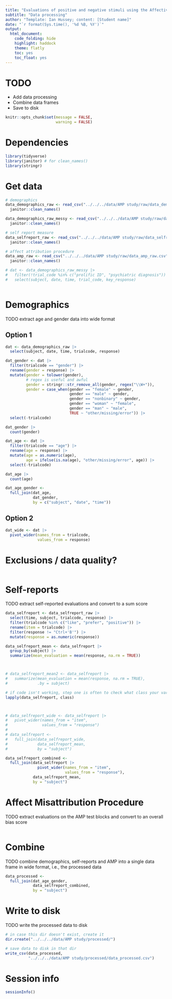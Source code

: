 ```yaml
---
title: "Evaluations of positive and negative stimuli using the Affective Misattribution Procedure (AMP) and self-reports"
subtitle: "Data processing"
author: "Template: Ian Hussey; content: [Student name]"
date: "`r format(Sys.time(), '%d %B, %Y')`"
output:
  html_document:
    code_folding: hide
    highlight: haddock
    theme: flatly
    toc: yes
    toc_float: yes
---
```


# TODO

- Add data processing
- Combine data frames
- Save to disk

```r

knitr::opts_chunk$set(message = FALSE,
                      warning = FALSE)

```

# Dependencies

```r

library(tidyverse)
library(janitor) # for clean_names()
library(stringr)

```

# Get data

```r

# demographics
data_demographics_raw <- read_csv("../../../data/AMP study/raw/data_demographics_raw.csv") |>
  janitor::clean_names()

data_demographics_raw_messy <- read_csv("../../../data/AMP study/raw/data_demographics_raw_messy.csv", skip = 2) |>
  janitor::clean_names()

# self report measure
data_selfreport_raw <- read_csv("../../../data/AMP study/raw/data_selfreport_raw.csv") |>
  janitor::clean_names()

# affect attribution procedure
data_amp_raw <- read_csv("../../../data/AMP study/raw/data_amp_raw.csv") |>
  janitor::clean_names()

```

```r

# dat <- data_demographics_raw_messy |>
#   filter(!trial_code %in% c("prolific ID", "psychiatric diagnosis")) |>
#   select(subject, date, time, trial_code, key_response)



```


# Demographics

TODO extract age and gender data into wide format

## Option 1

```r

dat <- data_demographics_raw |>
  select(subject, date, time, trialcode, response)

dat_gender <- dat |>
  filter(trialcode == "gender") |>
  rename(gender = response) |>
  mutate(gender = tolower(gender),
         # regex is useful and awful
         gender = stringr::str_remove_all(gender, regex("\\W+")),
         gender = case_when(gender == "female" ~ gender,
                            gender == "male" ~ gender,
                            gender == "nonbinary" ~ gender,
                            gender == "woman" ~ "female",
                            gender == "man" ~ "male",
                            TRUE ~ "other/missing/error")) |>
  select(-trialcode)

dat_gender |>
  count(gender)

dat_age <- dat |>
  filter(trialcode == "age") |>
  rename(age = response) |>
  mutate(age = as.numeric(age),
         age = ifelse(is.na(age), "other/missing/error", age)) |>
  select(-trialcode)

dat_age |>
  count(age)

dat_age_gender <- 
  full_join(dat_age, 
            dat_gender,
            by = c("subject", "date", "time"))

```

## Option 2

```r

dat_wide <- dat |>
  pivot_wider(names_from = trialcode,
              values_from = response)

```

# Exclusions / data quality?

```r



```

# Self-reports

TODO extract self-reported evaluations and convert to a sum score

```r

data_selfreport <- data_selfreport_raw |>
  select(time, subject, trialcode, response) |>
  filter(trialcode %in% c("like", "prefer", "positive")) |>
  rename(item = trialcode) |>
  filter(response != "Ctrl+'B'") |>
  mutate(response = as.numeric(response))

data_selfreport_mean <- data_selfreport |>
  group_by(subject) |>
  summarize(mean_evaluation = mean(response, na.rm = TRUE))



# data_selfreport_mean2 <- data_selfreport |>
#   summarize(mean_evaluation = mean(response, na.rm = TRUE), 
#             .by = subject)

# if code isn't working, step one is often to check what class your variables are
lapply(data_selfreport, class)



# data_selfreport_wide <- data_selfreport |>
#   pivot_wider(names_from = "item",
#               values_from = "response")
#
# data_selfreport <- 
#   full_join(data_selfreport_wide,
#             data_selfreport_mean,
#             by = "subject")

data_selfreport_combined <- 
  full_join(data_selfreport |>
              pivot_wider(names_from = "item",
                          values_from = "response"),
            data_selfreport_mean,
            by = "subject")


```

# Affect Misattribution Procedure

TODO extract evaluations on the AMP test blocks and convert to an overall bias score

```r


```

# Combine

TODO combine demographics, self-reports and AMP into a single data frame in wide format, i.e., the processed data

```r

data_processed <- 
  full_join(dat_age_gender,
            data_selfreport_combined,
            by = "subject")

```

# Write to disk

TODO write the processed data to disk

```r

# in case this dir doesn't exist, create it
dir.create("../../../data/AMP study/processed/")

# save data to disk in that dir
write_csv(data_processed,
          "../../../data/AMP study/processed/data_processed.csv")

```

# Session info

```r

sessionInfo()

```


